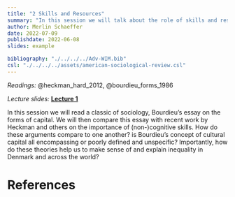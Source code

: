```yaml
---
title: "2 Skills and Resources"
summary: "In this session we will talk about the role of skills and resources in explaining inequality and stratification"
author: Merlin Schaeffer
date: 2022-07-09
publishdate: 2022-06-08
slides: example

bibliography: "./../../../Adv-WIM.bib"
csl: "./../../../assets/american-sociological-review.csl"
---
```


*Readings:* @heckman_hard_2012, @bourdieu_forms_1986

*Lecture slides:* [**Lecture 1**](/Sessions/1-Intro/1-Intro.html)

<!-- ![](/Sessions/1-Correlation-n-Regression/1-Correlation-n-Regression_files/figure-html/min_resid-1.png) -->

In this session we will read a classic of sociology, Bourdieu's essay on the forms of capital. We will then compare this essay with recent work by Heckman and others on the importance of (non-)cognitive skills. How do these arguments compare to one another? is Bourdieu's concept of cultural capital all encompassing or poorly defined and unspecific? Importantly, how do these theories help us to make sense of and explain inequality in Denmark and across the world?

# References